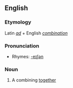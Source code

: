 ==English==

===Etymology===
Latin ''[[ad]]'' + English ''[[combination]]''

===Pronunciation===
*Rhymes: [[Rhymes:English:-eɪʃǝn|-eɪʃǝn]]

===Noun===
{{en-noun}}

#{{rare}} A combining [[together]]